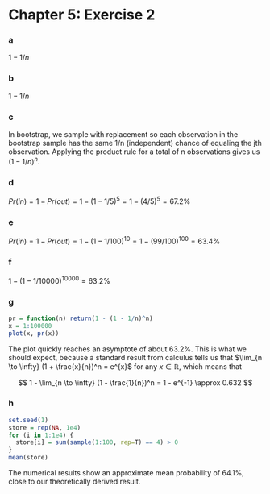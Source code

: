 Chapter 5: Exercise 2
========================================================

### a
$1 - 1/n$

### b
$1 - 1/n$

### c
In bootstrap, we sample with replacement so each observation in the bootstrap
sample has the same 1/n (independent) chance of equaling the jth observation. 
Applying the product rule for a total of n observations gives us $(1 - 1/n)^n$.

### d
$Pr(in) = 1 - Pr(out) = 1 - (1 - 1/5)^5 = 1 - (4/5)^5 = 67.2\%$

### e
$Pr(in) = 1 - Pr(out) = 1 - (1 - 1/100)^{10} = 1 - (99/100)^{100} = 63.4\%$

### f
$1 - (1 - 1/10000)^{10000} = 63.2\%$

### g
```r
pr = function(n) return(1 - (1 - 1/n)^n)
x = 1:100000
plot(x, pr(x))
```
The plot quickly reaches an asymptote of about 63.2%. This is what we should expect, because a standard result from calculus tells us that $\lim_{n \to \infty} (1 + \frac{x}{n})^n = e^{x}$ for any $x \in \mathbb{R}$, which means that 

$$
1 - \lim_{n \to \infty} (1 - \frac{1}{n})^n = 1 - e^{-1} \approx 0.632
$$

### h
```r
set.seed(1)
store = rep(NA, 1e4)
for (i in 1:1e4) {
  store[i] = sum(sample(1:100, rep=T) == 4) > 0
}
mean(store)
```
The numerical results show an approximate mean probability of 64.1%, close
to our theoretically derived result.

